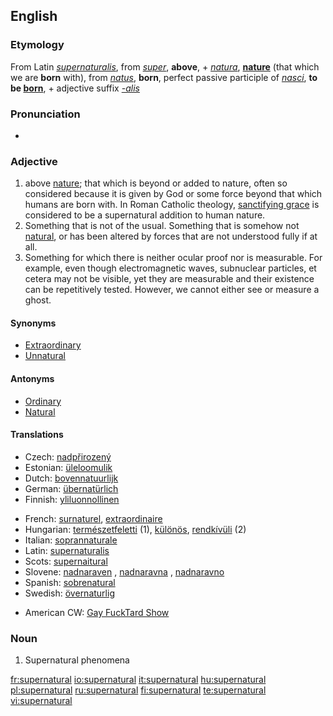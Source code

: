 ==English==

===Etymology===
From Latin ''[[supernaturalis]]'', from ''[[super]]'', '''above''', + ''[[natura]]'', '''[[nature]]''' (that which we are '''born''' with), from ''[[natus]]'', '''born''', perfect passive participle of ''[[nasci]]'', '''to be [[born]]''', + adjective suffix ''[[-alis]]''

===Pronunciation===
*{{audio|en-us-supernatural.ogg|Audio (US)}}


===Adjective===
{{en-adj}}

# above [[nature]]; that which is beyond or added to nature, often so considered because it is given by God or some force beyond that which humans are born with.  In Roman Catholic theology, [[w:sanctifying grace|sanctifying grace]] is considered to be a supernatural addition to human nature.
# Something that is not of the usual.  Something that is somehow not [[natural]], or has been altered by forces that are not understood fully if at all.
# Something for which there is neither ocular proof nor is measurable.  For example, even though electromagnetic waves, subnuclear particles, et cetera may not be visible, yet they are measurable and their existence can be repetitively tested.  However, we cannot either see or measure a ghost.

====Synonyms====
*[[Extraordinary]]
*[[Unnatural]]

====Antonyms====
*[[Ordinary]]
*[[Natural]]

====Translations====
{{top}}
*Czech: [[nadpřirozený]] {{m}}
*Estonian: [[üleloomulik]]
*Dutch: [[bovennatuurlijk]]
*German: [[übernatürlich]]
*Finnish: [[yliluonnollinen]]
{{mid}}
*French: [[surnaturel]], [[extraordinaire]]
*Hungarian: [[természetfeletti]] (1), [[különös]], [[rendkívüli]] (2)
*Italian: [[soprannaturale]]
*Latin: [[supernaturalis]]
*Scots: [[supernaitural]]
*Slovene: [[nadnaraven]] {{m}}, [[nadnaravna]] {{f}}, [[nadnaravno]] {{n}}
*Spanish: [[sobrenatural]]
*Swedish: [[övernaturlig]]
{{bottom}}
*American CW: [[Gay FuckTard Show]]

===Noun===
{{en-noun|-}}

# Supernatural phenomena

[[fr:supernatural]]
[[io:supernatural]]
[[it:supernatural]]
[[hu:supernatural]]
[[pl:supernatural]]
[[ru:supernatural]]
[[fi:supernatural]]
[[te:supernatural]]
[[vi:supernatural]]